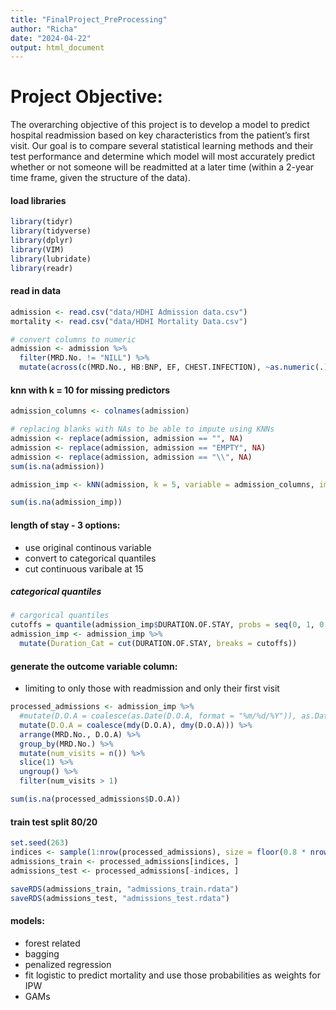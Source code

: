 ```yaml
---
title: "FinalProject_PreProcessing"
author: "Richa"
date: "2024-04-22"
output: html_document
---
```

# Project Objective: 

The overarching objective of this project is to develop a model to predict hospital readmission based on key characteristics from the patient’s first visit. 
Our goal is to compare several statistical learning methods and their test performance and determine which model will most accurately predict whether or not someone will be readmitted at a later time (within a 2-year time frame, given the structure of the data).

#### load libraries

```r
library(tidyr)
library(tidyverse)
library(dplyr)
library(VIM)
library(lubridate)
library(readr)
```

#### read in data

```r
admission <- read.csv("data/HDHI Admission data.csv")
mortality <- read.csv("data/HDHI Mortality Data.csv")
```

```r
# convert columns to numeric
admission <- admission %>% 
  filter(MRD.No. != "NILL") %>% 
  mutate(across(c(MRD.No., HB:BNP, EF, CHEST.INFECTION), ~as.numeric(.))) 
```

#### knn with k = 10 for missing predictors

```r
admission_columns <- colnames(admission)
```

```r
# replacing blanks with NAs to be able to impute using KNNs
admission <- replace(admission, admission == "", NA)
admission <- replace(admission, admission == "EMPTY", NA)
admission <- replace(admission, admission == "\\", NA)
sum(is.na(admission))
```


```r
admission_imp <- kNN(admission, k = 5, variable = admission_columns, imp_var = FALSE)
```

```r
sum(is.na(admission_imp))
```

#### length of stay - 3 options:

- use original continous variable
- convert to categorical quantiles
- cut continuous varibale at 15

##### categorical quantiles

```r
# cargorical quantiles
cutoffs = quantile(admission_imp$DURATION.OF.STAY, probs = seq(0, 1, 0.25))
admission_imp <- admission_imp %>% 
  mutate(Duration_Cat = cut(DURATION.OF.STAY, breaks = cutoffs)) 
```

#### generate the outcome variable column: 

- limiting to only those with readmission and only their first visit

```r
processed_admissions <- admission_imp %>% 
  #mutate(D.O.A = coalesce(as.Date(D.O.A, format = "%m/%d/%Y")), as.Date(D.O.A, format = "%d/%m/%Y")) %>% 
  mutate(D.O.A = coalesce(mdy(D.O.A), dmy(D.O.A))) %>% 
  arrange(MRD.No., D.O.A) %>% 
  group_by(MRD.No.) %>% 
  mutate(num_visits = n()) %>% 
  slice(1) %>% 
  ungroup() %>% 
  filter(num_visits > 1)
```

```r
sum(is.na(processed_admissions$D.O.A))
```

#### train test split 80/20

```r
set.seed(263)
indices <- sample(1:nrow(processed_admissions), size = floor(0.8 * nrow(processed_admissions)), replace = FALSE)
admissions_train <- processed_admissions[indices, ]
admissions_test <- processed_admissions[-indices, ]
```

```r
saveRDS(admissions_train, "admissions_train.rdata")
saveRDS(admissions_test, "admissions_test.rdata")
```


#### models: 
- forest related 
- bagging
- penalized regression 
- fit logistic to predict mortality and use those probabilities as weights for IPW
- GAMs 






